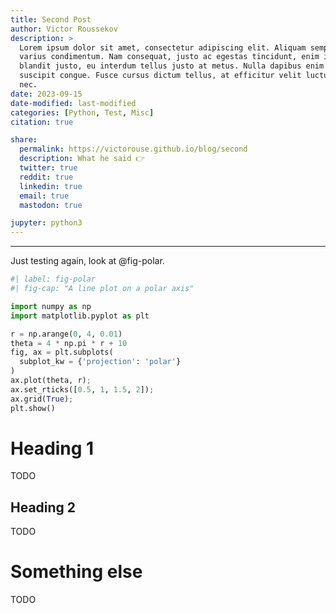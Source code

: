 ```yaml
---
title: Second Post
author: Victor Roussekov
description: >
  Lorem ipsum dolor sit amet, consectetur adipiscing elit. Aliquam semper
  varius condimentum. Nam consequat, justo ac egestas tincidunt, enim ipsum
  blandit justo, eu interdum tellus justo at metus. Nulla dapibus enim at
  suscipit congue. Fusce cursus dictum tellus, at efficitur velit luctus
  nec.
date: 2023-09-15
date-modified: last-modified
categories: [Python, Test, Misc]
citation: true

share:
  permalink: https://victorouse.github.io/blog/second
  description: What he said 👉
  twitter: true
  reddit: true
  linkedin: true
  email: true
  mastodon: true

jupyter: python3
---
```


---

Just testing again, look at @fig-polar.

```python
#| label: fig-polar
#| fig-cap: "A line plot on a polar axis"

import numpy as np
import matplotlib.pyplot as plt

r = np.arange(0, 4, 0.01)
theta = 4 * np.pi * r + 10
fig, ax = plt.subplots(
  subplot_kw = {'projection': 'polar'} 
)
ax.plot(theta, r);
ax.set_rticks([0.5, 1, 1.5, 2]);
ax.grid(True);
plt.show()
```

# Heading 1

TODO


## Heading 2

TODO

# Something else

TODO
